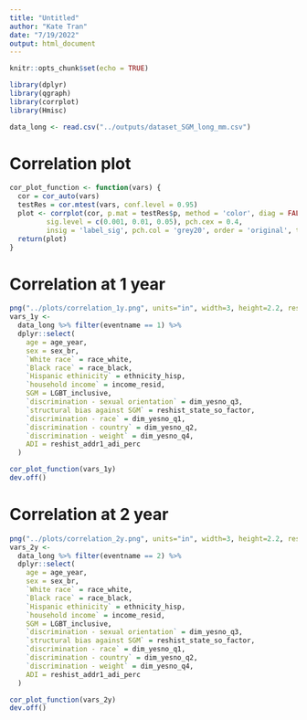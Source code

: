 ```yaml
---
title: "Untitled"
author: "Kate Tran"
date: "7/19/2022"
output: html_document
---
```


```r
knitr::opts_chunk$set(echo = TRUE)
```

```r
library(dplyr)
library(qgraph)
library(corrplot)
library(Hmisc)
```

```r
data_long <- read.csv("../outputs/dataset_SGM_long_mm.csv")
```

# Correlation plot
```r
cor_plot_function <- function(vars) {
  cor = cor_auto(vars)
  testRes = cor.mtest(vars, conf.level = 0.95)
  plot <- corrplot(cor, p.mat = testRes$p, method = 'color', diag = FALSE, type = 'upper', #col = col,
         sig.level = c(0.001, 0.01, 0.05), pch.cex = 0.4,
         insig = 'label_sig', pch.col = 'grey20', order = 'original', tl.col = "black", tl.srt = 45, tl.cex = 0.35, cl.cex = 0.4, cl.ratio = 0.4)
  return(plot)
}
```

# Correlation at 1 year
```r
png("../plots/correlation_1y.png", units="in", width=3, height=2.2, res=320)
vars_1y <-
  data_long %>% filter(eventname == 1) %>%
  dplyr::select(
    age = age_year,
    sex = sex_br,
    `White race` = race_white,
    `Black race` = race_black,
    `Hispanic ethinicity` = ethnicity_hisp,
    `household income` = income_resid,
    SGM = LGBT_inclusive,
    `discrimination - sexual orientation` = dim_yesno_q3,
    `structural bias against SGM` = reshist_state_so_factor,
    `discrimination - race` = dim_yesno_q1,
    `discrimination - country` = dim_yesno_q2,
    `discrimination - weight` = dim_yesno_q4,
    ADI = reshist_addr1_adi_perc
  )

cor_plot_function(vars_1y)
dev.off()
```

# Correlation at 2 year
```r
png("../plots/correlation_2y.png", units="in", width=3, height=2.2, res=320)
vars_2y <-
  data_long %>% filter(eventname == 2) %>%
  dplyr::select(
    age = age_year,
    sex = sex_br,
    `White race` = race_white,
    `Black race` = race_black,
    `Hispanic ethinicity` = ethnicity_hisp,
    `household income` = income_resid,
    SGM = LGBT_inclusive,
    `discrimination - sexual orientation` = dim_yesno_q3,
    `structural bias against SGM` = reshist_state_so_factor,
    `discrimination - race` = dim_yesno_q1,
    `discrimination - country` = dim_yesno_q2,
    `discrimination - weight` = dim_yesno_q4,
    ADI = reshist_addr1_adi_perc
  )

cor_plot_function(vars_2y)
dev.off()
```
